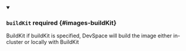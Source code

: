 


<details className="config-field" data-expandable="true" open>
<summary>

### `buildKit` <span className="config-field-required" data-required="false">required</span> <span className="config-field-type"></span> <span className="config-field-default"></span> <span className="config-field-enum"></span> {#images-buildKit}

BuildKit if buildKit is specified, DevSpace will build the image either in-cluster or locally with BuildKit

</summary>

<PartialBuildKitreference />


</details>
